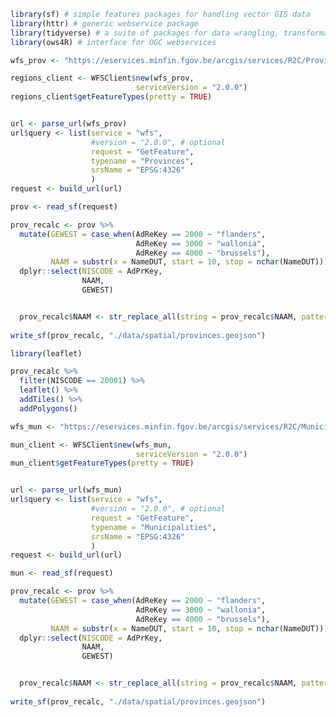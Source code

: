 ```r
library(sf) # simple features packages for handling vector GIS data
library(httr) # generic webservice package
library(tidyverse) # a suite of packages for data wrangling, transformation, plotting, ...
library(ows4R) # interface for OGC webservices
```

```r
wfs_prov <- "https://eservices.minfin.fgov.be/arcgis/services/R2C/Provinces/MapServer/WFSServer"

regions_client <- WFSClient$new(wfs_prov, 
                            serviceVersion = "2.0.0")
regions_client$getFeatureTypes(pretty = TRUE)


url <- parse_url(wfs_prov)
url$query <- list(service = "wfs",
                  #version = "2.0.0", # optional
                  request = "GetFeature",
                  typename = "Provinces",
                  srsName = "EPSG:4326"
                  )
request <- build_url(url)

prov <- read_sf(request) 

prov_recalc <- prov %>% 
  mutate(GEWEST = case_when(AdReKey == 2000 ~ "flanders",
                            AdReKey == 3000 ~ "wallonia",
                            AdReKey == 4000 ~ "brussels"),
         NAAM = substr(x = NameDUT, start = 10, stop = nchar(NameDUT))) %>% 
  dplyr::select(NISCODE = AdPrKey,
                NAAM,
                GEWEST)


  prov_recalc$NAAM <- str_replace_all(string = prov_recalc$NAAM, pattern = fixed(" "), replacement = "")
  
write_sf(prov_recalc, "./data/spatial/provinces.geojson")
```

```r
library(leaflet)

prov_recalc %>% 
  filter(NISCODE == 20001) %>% 
  leaflet() %>% 
  addTiles() %>% 
  addPolygons()
```

```r
wfs_mun <- "https://eservices.minfin.fgov.be/arcgis/services/R2C/Municipalities/MapServer/WFSServer"

mun_client <- WFSClient$new(wfs_mun, 
                            serviceVersion = "2.0.0")
mun_client$getFeatureTypes(pretty = TRUE)


url <- parse_url(wfs_mun)
url$query <- list(service = "wfs",
                  #version = "2.0.0", # optional
                  request = "GetFeature",
                  typename = "Municipalities",
                  srsName = "EPSG:4326"
                  )
request <- build_url(url)

mun <- read_sf(request) 

prov_recalc <- prov %>% 
  mutate(GEWEST = case_when(AdReKey == 2000 ~ "flanders",
                            AdReKey == 3000 ~ "wallonia",
                            AdReKey == 4000 ~ "brussels"),
         NAAM = substr(x = NameDUT, start = 10, stop = nchar(NameDUT))) %>% 
  dplyr::select(NISCODE = AdPrKey,
                NAAM,
                GEWEST)


  prov_recalc$NAAM <- str_replace_all(string = prov_recalc$NAAM, pattern = fixed(" "), replacement = "")
  
write_sf(prov_recalc, "./data/spatial/provinces.geojson")
```


